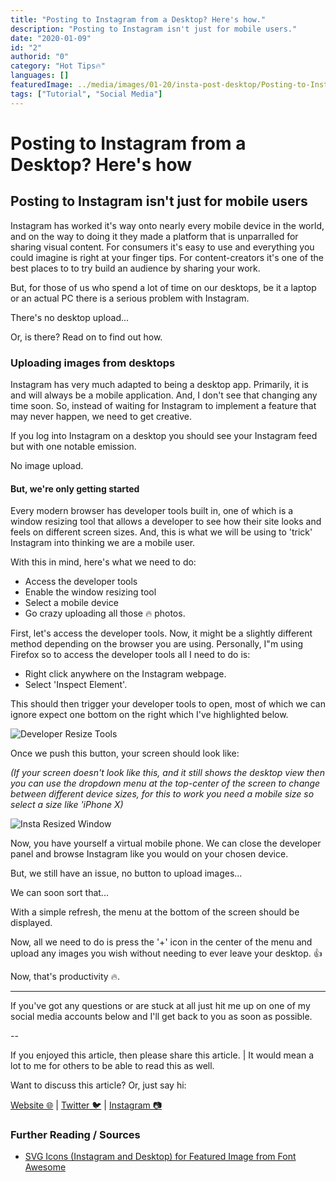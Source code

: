 ---
title: "Posting to Instagram from a Desktop? Here's how."
description: "Posting to Instagram isn't just for mobile users."
date: "2020-01-09"
id: "2"
authorid: "0"
category: "Hot Tips🔥"
languages: []
featuredImage: ../media/images/01-20/insta-post-desktop/Posting-to-Instagram-from-a-Desktop.png
tags: ["Tutorial", "Social Media"]
---

# Posting to Instagram from a Desktop? Here's how

## Posting to Instagram isn't just for mobile users

Instagram has worked it's way onto nearly every mobile device in the world, and on the way to doing it they made a platform that is unparralled for sharing visual content. For consumers it's easy to use and everything you could imagine is right at your finger tips. For content-creators it's one of the best places to to try build an audience by sharing your work.

But, for those of us who spend a lot of time on our desktops, be it a laptop or an actual PC there is a serious problem with Instagram.

There's no desktop upload...

Or, is there? Read on to find out how.

### Uploading images from desktops

Instagram has very much adapted to being a desktop app. Primarily, it is and will always be a mobile application. And, I don't see that changing any time soon. So, instead of waiting for Instagram to implement a feature that may never happen, we need to get creative.

If you log into Instagram on a desktop you should see your Instagram feed but with one notable emission.

No image upload.

#### But, we're only getting started

Every modern browser has developer tools built in, one of which is a window resizing tool that allows a developer to see how their site looks and feels on different screen sizes. And, this is what we will be using to 'trick' Instagram into thinking we are a mobile user.

With this in mind, here's what we need to do:

- Access the developer tools
- Enable the window resizing tool
- Select a mobile device
- Go crazy uploading all those 🔥 photos.

First, let's access the developer tools. Now, it might be a slightly different method depending on the browser you are using. Personally, I"m using Firefox so to access the developer tools all I need to do is:

- Right click anywhere on the Instagram webpage.
- Select 'Inspect Element'.

This should then trigger your developer tools to open, most of which we can ignore expect one bottom on the right which I've highlighted below.

![Developer Resize Tools](../media/images/01-20/insta-post-desktop/Insta-with-developer-tools.png)

Once we push this button, your screen should look like:

*(If your screen doesn't look like this, and it still shows the desktop view then you can use the dropdown menu at the top-center of the screen to change between different device sizes, for this to work you need a mobile size so select a size like 'iPhone X)*

![Insta Resized Window](../media/images/01-20/insta-post-desktop/insta-resized.png)

Now, you have yourself a virtual mobile phone. We can close the developer panel and browse Instagram like you would on your chosen device.

But, we still have an issue, no button to upload images...

We can soon sort that...

With a simple refresh, the menu at the bottom of the screen should be displayed.

Now, all we need to do is press the '+' icon in the center of the menu and upload any images you wish without needing to ever leave your desktop. 👍

Now, that's productivity 🔥.

---

If you've got any questions or are stuck at all just hit me up on one of my social media accounts below and I'll get back to you as soon as possible.  

--

If you enjoyed this article, then please share this article. | It would mean a lot to me for others to be able to read this as well.

Want to discuss this article? Or, just say hi:

[Website 🌐](https://www.conermurphy.com) | [Twitter 🐦](https://twitter.com/ConerMMurphy) | [Instagram 📷](https://www.instagram.com/conermurphy/)

### Further Reading / Sources

- [SVG Icons (Instagram and Desktop) for Featured Image from Font Awesome](https://fontawesome.com/license)
